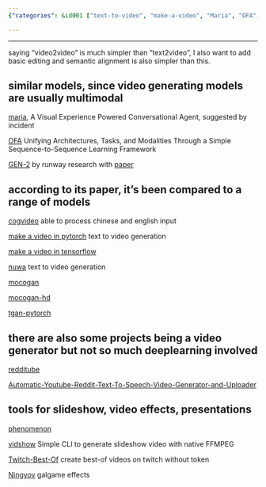 ```yaml
---
{"categories": &id001 ["text-to-video", "make-a-video", "Maria", "OFA", "GEN-2", "CogVideo", "Nuwa", "MoCoGAN", "tgan-pytorch", "Redditube", "Ningyov", "multimodal", "deep learning", "video generation"], "category": "Text-to-Video Projects", "date": "2022-12-08 15:55:56", "description": "Text-to-video projects like make-a-video, Maria, OFA, GEN-2, CogVideo, Nuwa, MoCoGAN, tgan-pytorch, Redditube, and Ningyov employ multimodal techniques with distinctive features, leveraging deep learning for diverse video generation tasks.", "tags": *id001, "title": "Make-A-Video And Its Related Text To Video Projects"}

---
```


------

saying "video2video" is much simpler than "text2video", I also want to add basic editing and semantic alignment is also simpler than this.

## similar models, since video generating models are usually multimodal

[maria](https://github.com/jokieleung/Maria), A Visual Experience Powered Conversational Agent, suggested by incident

[OFA](https://github.com/OFA-Sys/OFA) Unifying Architectures, Tasks, and Modalities Through a Simple Sequence-to-Sequence Learning Framework

[GEN-2](https://research.runwayml.com/gen2) by runway research with [paper](https://arxiv.org/abs/2302.03011)

## according to its paper, it's been compared to a range of models

[cogvideo](https://github.com/THUDM/CogVideo) able to process chinese and english input

[make a video in pytorch](https://github.com/lucidrains/make-a-video-pytorch) text to video generation

[make a video in tensorflow](https://github.com/soran-ghaderi/make-a-video)

[nuwa](https://github.com/lucidrains/nuwa-pytorch) text to video generation

[mocogan](https://github.com/sergeytulyakov/mocogan)

[mocogan-hd](https://github.com/snap-research/MoCoGAN-HD#:~:text=/-,MoCoGAN%2DHD,-Public)

[tgan-pytorch](https://github.com/proceduralia/tgan-pytorch)

## there are also some projects being a video generator but not so much deeplearning involved

[redditube](https://github.com/charlypoirier/redditube)

[Automatic-Youtube-Reddit-Text-To-Speech-Video-Generator-and-Uploader](https://github.com/HA6Bots/Automatic-Youtube-Reddit-Text-To-Speech-Video-Generator-and-Uploade)

## tools for slideshow, video effects, presentations

[phenomenon](https://github.com/react-phenomenon/phenomenon)

[vidshow](https://github.com/oknoorap/vidshow) Simple CLI to generate slideshow video with native FFMPEG

[Twitch-Best-Of](https://github.com/BayoDev/Twitch-Best-Of) create best-of videos on twitch without token

[Ningyov](https://github.com/613-forever/Ningyov) galgame effects

